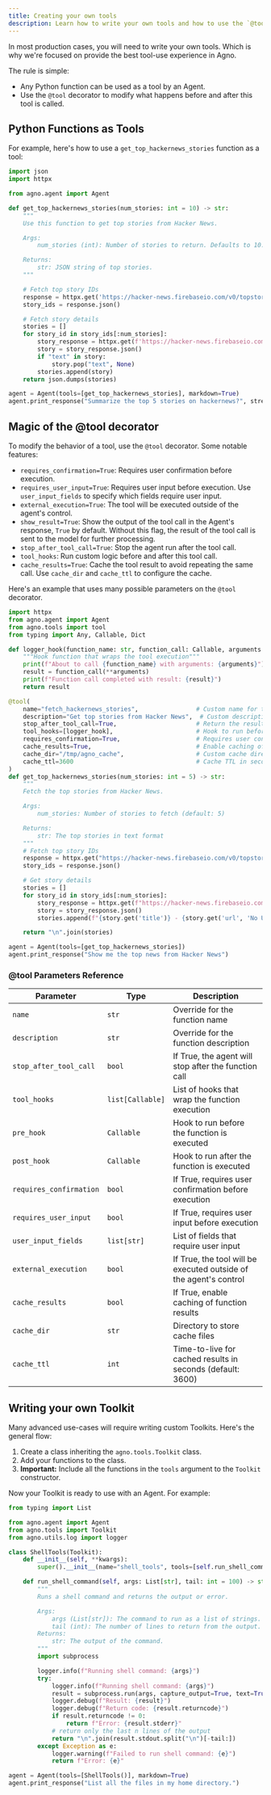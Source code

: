 ```yaml
---
title: Creating your own tools
description: Learn how to write your own tools and how to use the `@tool` decorator to modify the behavior of a tool.
---
```


In most production cases, you will need to write your own tools. Which is why we're focused on provide the best tool-use experience in Agno.

The rule is simple:

- Any Python function can be used as a tool by an Agent.
- Use the `@tool` decorator to modify what happens before and after this tool is called.

## Python Functions as Tools

For example, here's how to use a `get_top_hackernews_stories` function as a tool:

```python hn_agent.py
import json
import httpx

from agno.agent import Agent

def get_top_hackernews_stories(num_stories: int = 10) -> str:
    """
    Use this function to get top stories from Hacker News.

    Args:
        num_stories (int): Number of stories to return. Defaults to 10.

    Returns:
        str: JSON string of top stories.
    """

    # Fetch top story IDs
    response = httpx.get('https://hacker-news.firebaseio.com/v0/topstories.json')
    story_ids = response.json()

    # Fetch story details
    stories = []
    for story_id in story_ids[:num_stories]:
        story_response = httpx.get(f'https://hacker-news.firebaseio.com/v0/item/{story_id}.json')
        story = story_response.json()
        if "text" in story:
            story.pop("text", None)
        stories.append(story)
    return json.dumps(stories)

agent = Agent(tools=[get_top_hackernews_stories], markdown=True)
agent.print_response("Summarize the top 5 stories on hackernews?", stream=True)
```

## Magic of the @tool decorator

To modify the behavior of a tool, use the `@tool` decorator. Some notable features:

- `requires_confirmation=True`: Requires user confirmation before execution.
- `requires_user_input=True`: Requires user input before execution. Use `user_input_fields` to specify which fields require user input.
- `external_execution=True`: The tool will be executed outside of the agent's control.
- `show_result=True`: Show the output of the tool call in the Agent's response, `True` by default. Without this flag, the result of the tool call is sent to the model for further processing.
- `stop_after_tool_call=True`: Stop the agent run after the tool call.
- `tool_hooks`: Run custom logic before and after this tool call.
- `cache_results=True`: Cache the tool result to avoid repeating the same call. Use `cache_dir` and `cache_ttl` to configure the cache.

Here's an example that uses many possible parameters on the `@tool` decorator.

```python advanced_tool.py
import httpx
from agno.agent import Agent
from agno.tools import tool
from typing import Any, Callable, Dict

def logger_hook(function_name: str, function_call: Callable, arguments: Dict[str, Any]):
    """Hook function that wraps the tool execution"""
    print(f"About to call {function_name} with arguments: {arguments}")
    result = function_call(**arguments)
    print(f"Function call completed with result: {result}")
    return result

@tool(
    name="fetch_hackernews_stories",                # Custom name for the tool (otherwise the function name is used)
    description="Get top stories from Hacker News",  # Custom description (otherwise the function docstring is used)
    stop_after_tool_call=True,                      # Return the result immediately after the tool call and stop the agent
    tool_hooks=[logger_hook],                       # Hook to run before and after execution
    requires_confirmation=True,                     # Requires user confirmation before execution
    cache_results=True,                             # Enable caching of results
    cache_dir="/tmp/agno_cache",                    # Custom cache directory
    cache_ttl=3600                                  # Cache TTL in seconds (1 hour)
)
def get_top_hackernews_stories(num_stories: int = 5) -> str:
    """
    Fetch the top stories from Hacker News.

    Args:
        num_stories: Number of stories to fetch (default: 5)

    Returns:
        str: The top stories in text format
    """
    # Fetch top story IDs
    response = httpx.get("https://hacker-news.firebaseio.com/v0/topstories.json")
    story_ids = response.json()

    # Get story details
    stories = []
    for story_id in story_ids[:num_stories]:
        story_response = httpx.get(f"https://hacker-news.firebaseio.com/v0/item/{story_id}.json")
        story = story_response.json()
        stories.append(f"{story.get('title')} - {story.get('url', 'No URL')}")

    return "\n".join(stories)

agent = Agent(tools=[get_top_hackernews_stories])
agent.print_response("Show me the top news from Hacker News")
```

### @tool Parameters Reference

| Parameter | Type | Description |
|-----------|------|-------------|
| `name` | `str` | Override for the function name |
| `description` | `str` | Override for the function description |
| `stop_after_tool_call` | `bool` | If True, the agent will stop after the function call |
| `tool_hooks` | `list[Callable]` | List of hooks that wrap the function execution |
| `pre_hook` | `Callable` | Hook to run before the function is executed |
| `post_hook` | `Callable` | Hook to run after the function is executed |
| `requires_confirmation` | `bool` | If True, requires user confirmation before execution |
| `requires_user_input` | `bool` | If True, requires user input before execution |
| `user_input_fields` | `list[str]` | List of fields that require user input |
| `external_execution` | `bool` | If True, the tool will be executed outside of the agent's control |
| `cache_results` | `bool` | If True, enable caching of function results |
| `cache_dir` | `str` | Directory to store cache files |
| `cache_ttl` | `int` | Time-to-live for cached results in seconds (default: 3600) |


## Writing your own Toolkit

Many advanced use-cases will require writing custom Toolkits. Here's the general flow:

1. Create a class inheriting the `agno.tools.Toolkit` class.
2. Add your functions to the class.
3. **Important:** Include all the functions in the `tools` argument to the `Toolkit` constructor.

Now your Toolkit is ready to use with an Agent. For example:

```python shell_toolkit.py
from typing import List

from agno.agent import Agent
from agno.tools import Toolkit
from agno.utils.log import logger

class ShellTools(Toolkit):
    def __init__(self, **kwargs):
        super().__init__(name="shell_tools", tools=[self.run_shell_command], **kwargs)

    def run_shell_command(self, args: List[str], tail: int = 100) -> str:
        """
        Runs a shell command and returns the output or error.

        Args:
            args (List[str]): The command to run as a list of strings.
            tail (int): The number of lines to return from the output.
        Returns:
            str: The output of the command.
        """
        import subprocess

        logger.info(f"Running shell command: {args}")
        try:
            logger.info(f"Running shell command: {args}")
            result = subprocess.run(args, capture_output=True, text=True)
            logger.debug(f"Result: {result}")
            logger.debug(f"Return code: {result.returncode}")
            if result.returncode != 0:
                return f"Error: {result.stderr}"
            # return only the last n lines of the output
            return "\n".join(result.stdout.split("\n")[-tail:])
        except Exception as e:
            logger.warning(f"Failed to run shell command: {e}")
            return f"Error: {e}"

agent = Agent(tools=[ShellTools()], markdown=True)
agent.print_response("List all the files in my home directory.")

```
